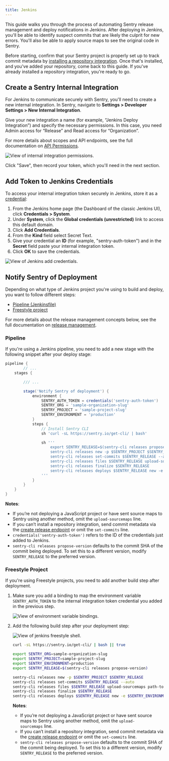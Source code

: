 ```yaml
---
title: Jenkins
---
```


This guide walks you through the process of automating Sentry release management and deploy notifications in Jenkins. After deploying in Jenkins, you'll be able to identify suspect commits that are likely the culprit for new errors. You'll also be able to apply source maps to see the original code in Sentry.

Before starting, confirm that your Sentry project is properly set up to track commit metadata by [installing a repository integration](/workflow/releases/#install-repo-integration). Once that's installed, and you've added your repository, come back to this guide. If you've already installed a repository integration, you're ready to go.

## Create a Sentry Internal Integration

For Jenkins to communicate securely with Sentry, you'll need to create a new internal integration. In Sentry, navigate to **Settings > Developer Settings > New Internal Integration**.

Give your new integration a name (for example, “Jenkins Deploy Integration”) and specify the necessary permissions. In this case, you need Admin access for “Release” and Read access for “Organization”.

For more details about scopes and API endpoints, see the full documentation on [API Permissions](/api/permissions/).

![View of internal integration permissions.](internal-integration-permissions.png)

Click "Save", then record your token, which you'll need in the next section.

## Add Token to Jenkins Credentials

To access your internal integration token securely in Jenkins, store it as a [credential](https://www.jenkins.io/doc/book/using/using-credentials/):

1. From the Jenkins home page (the Dashboard of the classic Jenkins UI), click **Credentials > System**.
2. Under **System**, click the **Global credentials (unrestricted)** link to access this default domain.
3. Click **Add Credentials**.
4. From the **Kind** field select Secret Text.
5. Give your credential an **ID** (for example, "sentry-auth-token") and in the **Secret** field paste your internal integration token.
6. Click **OK** to save the credentials.

![View of Jenkins add credentials.](jenkins-add-credential.png)

## Notify Sentry of Deployment

Depending on what type of Jenkins project you're using to build and deploy, you want to follow different steps:

- [Pipeline (Jenkinsfile)](/workflow/releases/release-automation/jenkins/#pipeline)
- [Freestyle project](/workflow/releases/release-automation/jenkins/#freestyle-project)

For more details about the release management concepts below, see the full documentation on [release management](/cli/releases/).

### Pipeline

If you're using a Jenkins pipeline, you need to add a new stage with the following snippet after your deploy stage:

```groovy
pipeline {
		// ...
    stages {

        /// ...

        stage('Notify Sentry of deployment') {
            environment {
                SENTRY_AUTH_TOKEN = credentials('sentry-auth-token')
                SENTRY_ORG = 'sample-organization-slug'
                SENTRY_PROJECT = 'sample-project-slug'
                SENTRY_ENVIRONMENT = 'production'
            }
            steps {
                // Install Sentry CLI
                sh 'curl -sL https://sentry.io/get-cli/ | bash'

                sh '''
                    export SENTRY_RELEASE=$(sentry-cli releases propose-version)
                    sentry-cli releases new -p $SENTRY_PROJECT $SENTRY_RELEASE
                    sentry-cli releases set-commits $SENTRY_RELEASE --auto
                    sentry-cli releases files $SENTRY_RELEASE upload-sourcemaps path-to-sourcemaps-if-applicable
                    sentry-cli releases finalize $SENTRY_RELEASE
                    sentry-cli releases deploys $SENTRY_RELEASE new -e $SENTRY_ENVIRONMENT
                '''
            }
        }
    }
}
```

**Notes**:

- If you’re not deploying a JavaScript project or have sent source maps to Sentry using another method, omit the `upload-sourcemaps` line.
- If you can’t install a repository integration, send commit metadata via the [create release endpoint](/workflow/releases/#alternatively-without-a-repository-integration) or omit the `set-commits` line.
- `credentials('sentry-auth-token')` refers to the ID of the credentials just added to Jenkins.
- `sentry-cli releases propose-version` defaults to the commit SHA of the commit being deployed. To set this to a different version, modify `SENTRY_RELEASE` to the preferred version.

### Freestyle Project

If you're using Freestyle projects, you need to add another build step after deployment.

1. Make sure you add a binding to map the environment variable `SENTRY_AUTH_TOKEN` to the internal integration token credential you added in the previous step.

    ![View of environment variable bindings.](jenkins-freestyle-bindings.png)

2. Add the following build step after your deployment step:

    ![View of jenkins freestyle shell.](jenkins-freestyle-shell.png)

    ```bash
    curl -sL https://sentry.io/get-cli/ | bash || true

    export SENTRY_ORG=sample-organization-slug
    export SENTRY_PROJECT=sample-project-slug
    export SENTRY_ENVIRONMENT=production
    export SENTRY_RELEASE=$(sentry-cli releases propose-version)

    sentry-cli releases new -p $SENTRY_PROJECT $SENTRY_RELEASE
    sentry-cli releases set-commits $SENTRY_RELEASE --auto
    sentry-cli releases files $SENTRY_RELEASE upload-sourcemaps path-to-sourcemaps-if-applicable
    sentry-cli releases finalize $SENTRY_RELEASE
    sentry-cli releases deploys $SENTRY_RELEASE new -e $SENTRY_ENVIRONMENT
    ```

    **Notes**:

    - If you’re not deploying a JavaScript project or have sent source maps to Sentry using another method, omit the `upload-sourcemaps` line.
    - If you can’t install a repository integration, send commit metadata via the [create release endpoint](/workflow/releases/#alternatively-without-a-repository-integration) or omit the `set-commits` line.
    - `sentry-cli releases propose-version` defaults to the commit SHA of the commit being deployed. To set this to a different version, modify `SENTRY_RELEASE` to the preferred version.
